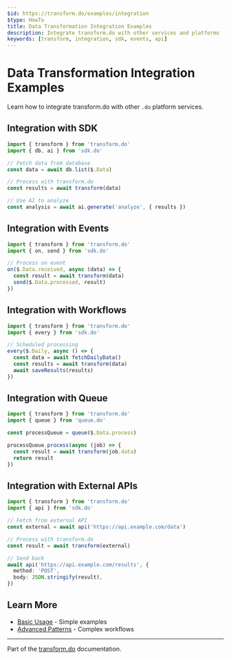 ```yaml
---
$id: https://transform.do/examples/integration
$type: HowTo
title: Data Transformation Integration Examples
description: Integrate transform.do with other services and platforms
keywords: [transform, integration, sdk, events, api]
---
```


# Data Transformation Integration Examples

Learn how to integrate transform.do with other `.do` platform services.

## Integration with SDK

```typescript
import { transform } from 'transform.do'
import { db, ai } from 'sdk.do'

// Fetch data from database
const data = await db.list($.Data)

// Process with transform.do
const results = await transform(data)

// Use AI to analyze
const analysis = await ai.generate('analyze', { results })
```

## Integration with Events

```typescript
import { transform } from 'transform.do'
import { on, send } from 'sdk.do'

// Process on event
on($.Data.received, async (data) => {
  const result = await transform(data)
  send($.Data.processed, result)
})
```

## Integration with Workflows

```typescript
import { transform } from 'transform.do'
import { every } from 'sdk.do'

// Scheduled processing
every($.Daily, async () => {
  const data = await fetchDailyData()
  const results = await transform(data)
  await saveResults(results)
})
```

## Integration with Queue

```typescript
import { transform } from 'transform.do'
import { queue } from 'queue.do'

const processQueue = queue($.Data.process)

processQueue.process(async (job) => {
  const result = await transform(job.data)
  return result
})
```

## Integration with External APIs

```typescript
import { transform } from 'transform.do'
import { api } from 'sdk.do'

// Fetch from external API
const external = await api('https://api.example.com/data')

// Process with transform.do
const result = await transform(external)

// Send back
await api('https://api.example.com/results', {
  method: 'POST',
  body: JSON.stringify(result),
})
```

## Learn More

- [Basic Usage](./basic-usage) - Simple examples
- [Advanced Patterns](./advanced-patterns) - Complex workflows

---

Part of the [transform.do](https://transform.do) documentation.
